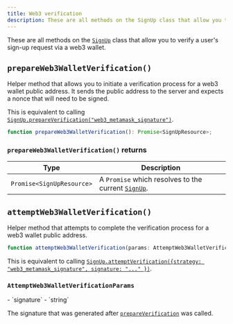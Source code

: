 ```yaml
---
title: Web3 verification
description: These are all methods on the SignUp class that allow you to verify a user's sign-up request via a web3 wallet.
---
```


These are all methods on the [`SignUp`][signup-ref] class that allow you to verify a user's sign-up request via a web3 wallet.

## `prepareWeb3WalletVerification()`

Helper method that allows you to initiate a verification process for a web3 wallet public address. It sends the public address to the server and expects a nonce that will need to be signed.

This is equivalent to calling [`SignUp.prepareVerification("web3_metamask_signature")`](/docs/references/javascript/sign-up/verification#prepare-verification).

```typescript {{ prettier: false }}
function prepareWeb3WalletVerification(): Promise<SignUpResource>;
```

### `prepareWeb3WalletVerification()` returns

| Type | Description |
| - | - |
| `Promise<SignUpResource>` | A `Promise` which resolves to the current [`SignUp`][signup-ref]. |

## `attemptWeb3WalletVerification()`

Helper method that attempts to complete the verification process for a web3 wallet public address.

```typescript {{ prettier: false }}
function attemptWeb3WalletVerification(params: AttemptWeb3WalletVerificationParams): Promise<SignUp>;
```

This is equivalent to calling [`SignUp.attemptVerification({strategy: "web3_metamask_signature", signature: "..." })`](/docs/references/javascript/sign-up/verification#attempt-verification).

### `AttemptWeb3WalletVerificationParams`

<Properties>
  - `signature`
  - `string`

  The signature that was generated after [`prepareVerification`](#prepare-verification) was called.
</Properties>

[signup-ref]: /docs/references/javascript/sign-up/sign-up
